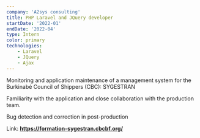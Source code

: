 ```yaml
---
company: 'A2sys consulting'
title: PHP Laravel and JQuery developer 
startDate: '2022-01'
endDate: '2022-04'
type: Intern
color: primary
technologies: 
    - Laravel
    - JQuery
    - Ajax
---
```

Monitoring and application maintenance of a management system
for the Burkinabé Council of Shippers (CBC): SYGESTRAN

Familiarity with the application and close collaboration with
the production team.

Bug detection and correction in post-production

Link: **https://formation-sygestran.cbcbf.org/**
